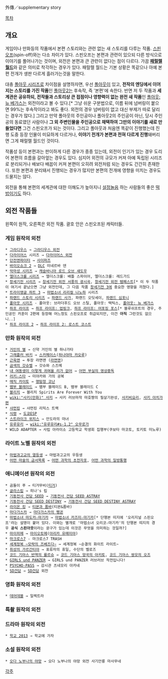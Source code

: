 外傳／supplementary story

[[목차]]
== 개요 ==
게임이나 만화등의 작품에서 본편 스토리와는 관련 없는 새 스토리를 다루는 작품. [[스핀오프]](spin-off)와는 다소 차이가 있다. 스핀오프는 본편과 관련이 있으되 다른 방식으로 이야기를 풀어나가는 것이며, 외전은 본편과 큰 관련이 없다는 점이 다르다. 가끔 '''[[패럴렐 월드]]'''와 같은 의미로 착각하는 경우가 있다. 패럴렐 월드는 기본 상황은 똑같으나 아예 본편 전개가 생판 다르게 흘러가는것을 말한다.

대충 [[폴아웃 시리즈]]로 차이점을 설명하자면, 우선 [[폴아웃]]이 있고, '''전작의 엔딩에서 이어지는 스토리를 가진 작품'''인 [[폴아웃2]]는 후속작, 즉 '본편'에 속한다. 반면 저 두 작품과 '''세계관은 공유하되, 전작들과 스토리상 큰 접점이나 영향력이 없는 완전 새 작품'''인 [[폴아웃: 뉴 베가스]]는 외전이라고 볼 수 있다.[* 그냥 쉬운 구분법으로, 이름 뒤에 넘버링이 붙으면 99%는 후속작이라고 봐도 좋다. 외전의 경우 넘버링이 없고 대신 부제가 따로 달리는 경우가 많다.] 그리고 만약 폴아웃의 주인공이나 폴아웃2의 주인공이 아닌, 당시 주인공의 동료였던 사람이나 '''그 외 주변인물을 주인공으로 채택하여 그만의 이야기를 새로 만들었다면''' 그건 스핀오프가 되는 것이다. 그리고 폴아웃과 처음엔 똑같이 진행했는데 진행 도중 등장 인물이 미묘하게 다르거나, '''이야기 전개가 본편과 전혀 다르게 진행'''돼버리면 그게 패럴렐 월드인 것이다.

작품성 등이 본편과는 판이하게 다른 경우가 종종 있는데, 외전이 인기가 있는 경우 도리어 본편의 흐름을 갈아엎는 경우도 있다. 심지어 외전의 규모가 커져 아예 독립된 시리즈로 분리되거나 배보다 배꼽이 커져 본편이 오히려 외전처럼 되는 경우도 간간히 존재한다. 또한 본편과 분리돼서 진행되는 경우가 많지만 본편의 전개에 영향을 미치는 경우도 드물지는 않다.

외전을 통해 본편의 세계관에 대한 이해도가 높아지니 [[설정놀음]] 하는 사람들의 좋은 [[떡밥]]이기도 하다.

== 외전 작품들 ==
왼쪽이 원작, 오른쪽은 외전 작품. 괄호 안은 스핀오프된 캐릭터들.

=== 게임 원작의 외전 ===
 * [[그라디우스]] → [[그라디우스 외전]]
 * [[다라이어스]] 시리즈 → [[다라이어스 외전]]
 * [[던전앤파이터]] → [[사이퍼즈]]
 * [[바이오쇼크 2]] → [[DLC]] 미네르바 덴
 * [[악마성 시리즈]] → [[캐슬바니아 로드 오브 섀도우]]
 * [[엘더스크롤 시리즈]] → 엘더스크롤: 배틀 스파이어, 엘더스크롤: 레드가드
 * [[창세기전 시리즈]] → [[창세기전 외전 서풍의 광시곡]], [[창세기전 외전 템페스트]][* 이 두 작품이 여기서 끝났으면 그냥 외전인데, 그 다음 작품 [[창세기전 3]]에 중요한 영향을 끼쳤다.]
 * [[트라이앵글 하트 3]] → [[마법소녀 리리컬 나노하]] 시리즈
 * [[파랜드 스토리 시리즈]] → [[파랜드 사가]], 파랜드 오딧세이, [[파랜드 심포니]]
 * [[폴아웃 시리즈]] - 폴아웃: 브라더후드 오브 스틸, 폴아웃: 택틱스, [[폴아웃: 뉴 베가스]]
 * [[하프 라이프]] → [[하프 라이프: 업링크]], [[하프 라이프: 어포징 포스]][* 블루쉬프트의 경우, 주인공인 카훈이 2편에 등장해 어느정도 스핀오프로 취급되지만, 이건 '''아직''' 그런것도 없으니..] 
 * [[하프 라이프 2]] → [[하프 라이프 2: 로스트 코스트]]

=== 만화 원작의 외전 ===
 * [[거인의 별]] → 신약 거인의 별 하나가타
 * [[그래플러 바키]] → [[스카페이스]]([[하나야마 카오루]])
 * [[근육맨]] → 투장 라면맨 ([[라면맨]])
 * [[금색의 갓슈벨]] → 갓슈와 스즈메
 * [[내 여동생이 이렇게 귀여울 리가 없어]] → [[어떤 부실의 영상중독]]
 * [[러키☆스타]] → 미야카와 가의 공복
 * [[매직 카이토]] → [[명탐정 코난]]
 * [[뱀부 블레이드]] → 뱀부 블레이드 B, 뱀부 블레이드 C
 * [[블리치]] → 블리치 Spirits Are Forever With You
 * [[wiki:"사키(만화)" 사키]] → 사키 러브마작 마호쨩의 필살기완성, [[사키비요리]], [[사키 아치가편]]
 * [[샤먼킹]] → 샤먼킹 리믹스 트랙
 * [[식령]] → [[도쿄ESP]]
 * [[스트라이크 위치스]] → 안도라의 마녀
 * [[유루유리]] → [[wiki:"유루유리#s-1.2" 오무로가]]
 * WILD ADAPTER → 사립 아라이소 고등학교 학생회 집행부(쿠보타 마코토, 토키토 미노루)

=== 라이트 노벨 원작의 외전 ===
 * [[마법과고교의 열등생]] → 마법과고교의 우등생
 * [[어떤 마술의 금서목록]] → [[어떤 과학의 초전자포]], [[어떤 과학의 일방통행]]

=== 애니메이션 원작의 외전 ===
 * 곰돌이 푸 → 티거무비([[티거]])
 * [[글라스립]] → 히나's 립
 * [[기동전사 건담 SEED]] → [[기동전사 건담 SEED ASTRAY]]
 * [[기동전사 건담 SEED DESTINY]] → [[기동전사 건담 SEED DESTINY ASTRAY]]
 * [[라이온 킹]] → [[티몬과 품바]](티몬&품바)
 * [[마다가스카]] → [[마다가스카의 펭귄]]
 * [[마법소녀 마도카☆마기카]] → [[마법소녀 카즈미☆마기카]][* 단행본 띠지에 '오리지널 스핀오프'라는 설명이 붙어 있다. 이와는 별개로 '마법소녀 오리코☆마기카'의 단행본 띠지의 경우 '''공식 스핀아웃'''이라는 문구가 있는데 이것은 무엇을 의미하는 것일까?]
 * [[마이히메]] → [[마이오토메]]([[아리카 유메미야]])
 * [[마크로스7]] - 마크로스7 TRASH
 * [[세계정복 ~모략의 즈베즈다~]] → 세계정복 ~순결의 화이트 라이트~
 * [[취성의 가르간티아]] → 표류자의 휴일, 수단의 벨로즈
 * [[코드 기아스 반역의 를르슈]] → [[코드 기아스 망국의 아키토]], [[코드 기아스 쌍모의 오즈]]
 * [[GIRLS und PANZER]] → GIRLS und PANZER 러브러브 작전입니다!
 * [[PSYCHO-PASS]] → 감시관 츠네모리 아카네
 * [[SD건담]] → [[SD건담]] 외전

=== 영화 원작의 외전 ===
 * [[데어데블]] → 일렉트라

=== 특촬 원작의 외전 ===

=== 드라마 원작의 외전 ===
 * [[학교 2013]] → 학교에 가자

=== 소설 원작의 외전 ===
 * [[오다 노부나의 야망]] → 오다 노부나의 야망 외전 사기안룡 마사무네

[[각주]]
